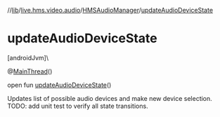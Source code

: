 //[lib](../../../index)/[live.hms.video.audio](../index)/[HMSAudioManager](index)/[updateAudioDeviceState](update-audio-device-state)

# updateAudioDeviceState

[androidJvm]\

@[MainThread](https://developer.android.com/reference/kotlin/androidx/annotation/MainThread.html)()

open fun [updateAudioDeviceState](update-audio-device-state)()

Updates list of possible audio devices and make new device selection. TODO: add unit test to verify all state transitions.
